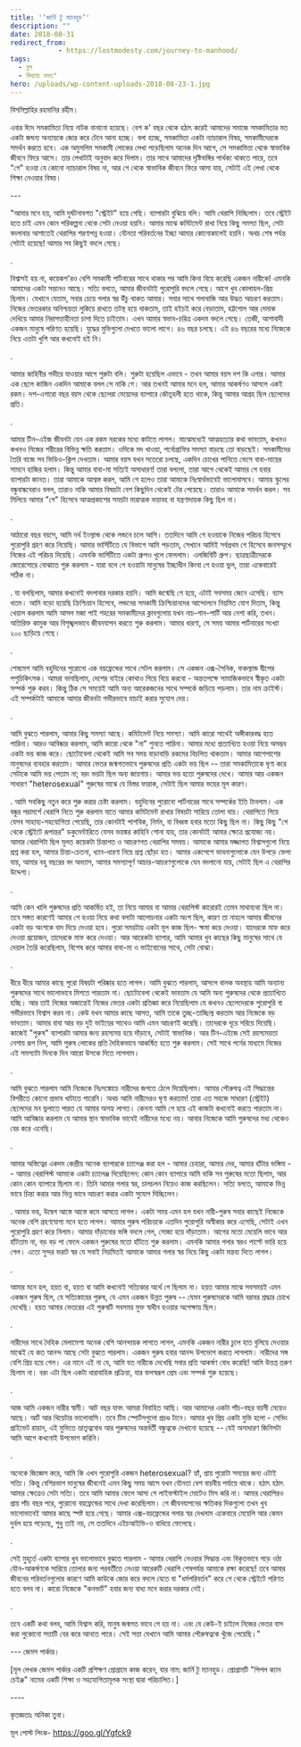 ```yaml
---
title: '‘জার্নি টু ম্যানহুড’'
description: ""
date: 2018-08-31
redirect_from: 
            - https://lostmodesty.com/journey-to-manhood/
tags: 
  - ব্লগ
  - মিথ্যায় বসত"
hero: /uploads/wp-content-uploads-2018-08-23-1.jpg
---
```

বিসমিল্লাহির রহমানির রহীম।

এবার ঈদে সমকামিতা নিয়ে নাটক বানানো হয়েছে। বেশ ক' বছর থেকে হঠাৎ করেই আমাদের সমাজে সমকামিতার মত একটা জঘন্য অন্যায়কে জোর করে টেনে আনা হচ্ছে। বলা হচ্ছে, সমকামিতা একটা ন্যাচারাল বিষয়, সমকামীদেরকে সমর্থন করতে হবে। এক অমুসলিম সমকামী লোকের লেখা পড়েছিলাম অনেক দিন আগে, সে সমকামিতা থেকে স্বাভাবিক জীবনে ফিরে আসে। তার লেখাটাই অনুবাদ করে দিলাম। তার সাথে আমাদের দৃষ্টিভঙ্গির পার্থক্য থাকতে পারে, তবে "গে" হওয়া যে কোনো ন্যাচারাল বিষয় না, আর গে থেকে স্বাভাবিক জীবনে ফিরে আসা যায়, সেটাই এই লেখা থেকে শিক্ষা নেওয়ার বিষয়।

\---

"আমার মনে হয়, আমি দুর্ঘটনাবশত "স্ট্রেইট" হয়ে গেছি। ব্যাপারটা বুঝিয়ে বলি। আমি থেরাপি নিচ্ছিলাম। তবে স্ট্রেইট হতে চাই এমন কোন পরিকল্পনা থেকে সেটা নেওয়া হয়নি। আমার মাঝে কমিটমেন্ট রাখা নিয়ে কিছু সমস্যা ছিল, সেটা বদলাবার আশাতেই থেরাপির শরণাপন্ন হওয়া। যৌনতা পরিবর্তনের ইচ্ছা আমার কোনোকালেই হয়নি। অথচ শেষ পর্যন্ত সেটাই হয়েছে! আমার সব কিছুই বদলে গেছে।

.

বিশ্বাসই হয় না, কয়েকশ'রও বেশি সমকামী পার্টনারের সাথে থাকার পর আমি কিনা বিয়ে করেছি একজন নারীকে! এমনকি আমাদের একটা সন্তানও আছে। সত্যি বলতে, আমার জীবনটাই পুরোপুরি বদলে গেছে। আগে খুব কোলাহল-প্রিয় ছিলাম। যেখানে যেতাম, সবার চেয়ে গলার স্বর উঁচু থাকত আমার। সবার সাথে গলাবাজি আর উদ্ধত আচরণ করতাম। নিজের ভেতরকার অনিশ্চয়তা লুকিয়ে রাখতে তটস্থ হয়ে থাকতাম, তাই হইচই করে বেড়াতাম, হট্টগোল আর দেমাক দেখিয়ে আমার নিরাপত্তাহীনতা চাপা দিতে চাইতাম। এখন আমার স্বভাব-চরিত্র একদম বদলে গেছে। তেজী, আশাবাদী একজন মানুষে পরিণত হয়েছি। যুদ্ধের মুভিগুলো দেখতে ভালো লাগে। ৪৬ বছর চলছে। এই ৪৬ বছরের মধ্যে নিজেকে নিয়ে এতটা খুশি আর কখনোই হই নি।

.

আমার কাহিনীর গভীরে যাওয়ার আগে শুরুটা বলি। শুরুটা হয়েছিল এভাবে - তখন আমার বয়স দশ কি এগার। আমার এক ছেলে কাজিন একদিন আমাকে বলল সে নাকি গে। আর তখনই আমার মনে হল, আমার আকর্ষণও আসলে একই রকম। দশ-এগারো বছর বয়স থেকে ছেলেরা মেয়েদের ব্যাপারে কৌতূহলী হতে থাকে, কিন্তু আমার আগ্রহ ছিল ছেলেদের প্রতি।

.

আমার টিন-এইজ জীবনটা যেন এক রকম নরকের মধ্যে কাটতে লাগল। মাঝেমধ্যেই আত্মহত্যার কথা ভাবতাম, কখনও কখনও নিজের শরীরের বিভিন্ন ক্ষতি করতাম। ওদিকে মদ খাওয়া, পর্নোগ্রাফির সমস্যা বাড়ছে তো বাড়ছেই। সমকামীদের তৈরি বাজে সব ভিডিও-ক্লিপ দেখতাম। আমার বয়স যখন সতেরো চলছে, একদিন চোখের পানিতে ভেসে বাবা-মায়ের সামনে হাজির হলাম। কিন্তু আমার বাবা-মা সত্যিই অসাধারণ! তারা বললো, তারা আগে থেকেই আমার গে হবার ব্যাপারটা জানত। তারা আমাকে আশ্বস্ত করল, আমি গে হলেও তারা আমাকে নিঃস্বার্থভাবেই ভালোবাসবে। আমার স্কুলের বন্ধুবান্ধবেরাও বলল, তারাও নাকি আমার বিষয়টা বেশ কিছুদিন থেকেই টের পেয়েছে। তারাও আমাকে সমর্থন করল। সব মিলিয়ে আমার "গে" হিসেবে আত্মপ্রকাশের সময়টা মারাত্মক ভয়াবহ বা যন্ত্রণাদায়ক কিছু ছিল না।

.

আঠারো বছর বয়সে, আমি নর্থ ইংল্যান্ড থেকে লন্ডনে চলে আসি। ততদিনে আমি গে হওয়াকে নিজের পরিচয় হিসেবে পুরোপুরি গ্রহণ করে নিয়েছি। আমার ভার্সিটিতে যে বিভাগে আমি পড়তাম, সেখানে আমিই সর্বপ্রথম গে হিসেবে জনসম্মুখে নিজের এই পরিচয় দিয়েছি। এমনকি ভার্সিটিতে একটা গ্রুপও খুলে ফেললাম। এলজিবিটি গ্রুপ। ছাত্রছাত্রীদেরকে জোরেসোরে বোঝাতে শুরু করলাম - যারা বলে গে হওয়াটা মানুষের ইচ্ছাধীন কিংবা গে হওয়া ভুল, তারা একেবারেই সঠিক না।

. যা বলছিলাম, আমার কখনোই বদলাবার দরকার হয়নি। আমি জন্মেছি গে হয়ে, এটাই সবসময় জেনে এসেছি। ব্যাস খতম। আমি বড়ো হয়েছি ক্রিশ্চিয়ান হিসেবে, লন্ডনের সমকামী ক্রিশ্চিয়ানদের আন্দোলনে নিয়মিত যোগ দিতাম, কিন্তু খেয়াল করলাম আমি আসল মজা পাই শহরের সমকামীদের ক্লাবগুলোয় যখন নাচ-গান-পার্টি আর নেশা করি, তখন। অতিরিক্ত কামুক আর বিশৃঙ্খলভাবে জীবনযাপন করতে শুরু করলাম। আমার ধারণা, সে সময় আমার পার্টনারের সংখ্যা ২০০ ছাড়িয়ে গেছে।

.

শেষমেশ আমি বহুদিনের পুরোনো এক বয়ফ্রেন্ডের সাথে সেটল করলাম। সে একজন এক্স-সৈনিক, ফকল্যান্ড দ্বীপের পশুচিকিৎসক। আমরা ভাবছিলাম, দেশের বাইরে কোথাও গিয়ে বিয়ে করবো - অন্ততপক্ষে সামাজিকভাবে স্বীকৃত একটা সম্পর্ক শুরু করব। কিন্তু ঠিক সে সময়েই আমি অন্য আরেকজনের সাথে সম্পর্কে জড়িয়ে পড়লাম। তার নাম ক্রাইস্ট। এই সম্পর্কটাই আমাকে আমার জীবনটা গভীরভাবে যাচাই করার সুযোগ দেয়।

.

আমি বুঝতে পারলাম, আমার কিছু সমস্যা আছে। কমিটমেন্ট নিয়ে সমস্যা। আমি কারো সাথেই অঙ্গীকারবদ্ধ হতে পারিনা। আরও আবিষ্কার করলাম, আমি কারো থেকে "না" শুনতে পারিনা। আমার মধ্যে প্রত্যাখ্যিত হওয়া নিয়ে অসম্ভব একটা ভয় কাজ করে। ছোটোবেলা থেকেই আমি সব সময় বাড়াবাড়ি রকমের বিচলিত থাকতাম। আমার আশেপাশের মানুষদের ব্যবহার করতাম। আমার ভেতর জন্মগতভাবে পুরুষদের প্রতি একটা ভয় ছিল -- তারা সমকামিতাকে ঘৃণা করে সেটাকে আমি ভয় পেতাম না; বরং ভয়টা ছিল অন্য জায়গায়। আমার ভয় হতো পুরুষদের দেখে। আমার আর একজন সাধারণ "heterosexual" পুরুষের মাঝে যে বিস্তর ফারাক, সেটাই ছিল আমার ভয়ের মূল কারণ।

. আমি সবকিছু নতুন করে শুরু করার চেষ্টা করলাম। বহুদিনের পুরোনো পার্টনারের সাথে সম্পর্কের ইতি টানলাম। এক বন্ধুর পরামর্শে থেরাপি নিতে শুরু করলাম যাতে আমার কমিটমেন্ট রাখার বিষয়টা সারিয়ে তোলা যায়। থেরাপিতে গিয়ে যেসব সাহায্য-সহযোগিতা পেয়েছি, তার কোনটাই পাশবিক, নির্মম, বা বিধ্বস্ত হবার মতো কিছু ছিল না। কিছু কিছু "গে থেকে স্ট্রেইটে রূপান্তর" ডকুমেন্টারিতে যেসব ভয়ঙ্কর কাহিনি শোনা যায়, তার কোনটাই আমার ক্ষেত্রে প্রযোজ্য নয়। আমার থেরাপিটা ছিল মূলত কয়েকটা চিন্তাগত ও আচরণগত থেরাপির সমন্বয়। আমাকে আমার মজ্জাগত বিশ্বাসগুলো নিয়ে প্রশ্ন করা হল, আমার চিন্তা-চেতনা, ধ্যান-ধারণা নিয়ে প্রশ্ন ছোঁড়া হত। আমার একপেশে ভাবনাগুলোকে যেন উপড়ে ফেলা যায়, আমার বহু বছরের বদ অভ্যাস, আমার সমস্যাপূর্ণ আচার-আচরণগুলোকে যেন বদলানো যায়, সেটাই ছিল এ থেরাপির উদ্দেশ্য।

.

আমি কেন খালি পুরুষদের প্রতি আকর্ষিত হই, তা নিয়ে আমার বা আমার থেরাপিস্ট কারোরই তেমন মাথাব্যথা ছিল না। তবে সঙ্গত কারণেই আমার গে হওয়া নিয়ে কথা বলাটা আলোচনার একটা অংশ ছিল, কারণ তা নাহলে আমার জীবনের একটা বড় অংশকে বাদ দিয়ে দেওয়া হবে। পুরো সময়টায় একটা মূল কাজ ছিল- ক্ষমা করে দেওয়া। যাদেরকে মাফ করে দেওয়া প্রয়োজন, তাদেরকে মাফ করে দেওয়া। আর আরেকটা ব্যাপার, আমি আমার খুব কাছের কিছু মানুষের সাথে যে দেয়াল তৈরি করেছিলাম, বিশেষ করে আমার বাবা-মা ও ভাইবোনের সাথে, সেটা বোঝা।

.

ধীরে ধীরে আমার কাছে পুরো বিষয়টা পরিষ্কার হতে লাগল। আমি বুঝতে পারলাম, আসলে বালক অবস্থায় আমি অন্যান্য পুরুষদের সাথে ভালোভাবে মিশতে পারতাম না। ছোটোবেলা থেকেই ভাবতাম যে আমি অন্য পুরুষদের থেকে প্রত্যাখ্যিত হচ্ছি। আর তাই নিজের অজান্তেই নিজের ভেতর একটা প্রতিজ্ঞা করে নিয়েছিলাম যে কখনও ছেলেদেরকে পুরোপুরি বা গভীরভাবে বিশ্বাস করব না। কেউ যখন আমার কাছে আসত, আমি তাকে তুচ্ছ-তাচ্ছিল্য করতাম আর নিজেকে বড় ভাবতাম। আমার বাবা আর বড় দুই ভাইয়ের সাথেও আমি এমন আচরণই করেছি। তাদেরকে দূরে সরিয়ে দিয়েছি। কাজেই "পুরুষ" ব্যাপারটা আমার জন্য রহস্যময় হয়ে দাঁড়াবে, সেটাই স্বাভাবিক। আর টিন-এইজে সেই রহস্যময়তা নেশায় রূপ নিল, আমি পুরুষ লোকের প্রতি দৈহিকভাবে আকর্ষিত হতে শুরু করলাম। সেই সাথে পর্নের মাধ্যমে নিজের এই সমস্যাটা দিনকে দিন আরো উসকে দিতে লাগলাম।

.

আমি বুঝতে পারলাম আমি নিজেকে নিঃসঙ্কোচে নারীদের জগতে ঠেলে দিয়েছিলাম। আমার পৌরুষত্ব এই সিদ্ধান্তের বিপরীতে কোনো প্রভাব খাটাতে পারেনি। অথচ আমি নারীদেরও ঘৃণা করতাম! তারা এত সহজে সাধারণ (স্ট্রেইট) ছেলেদের মন ভুলাতে পারত যে আমার অসহ্য লাগত। কেননা আমি গে হয়ে এই কাজটা কখনোই করতে পারতাম না। আমি আবিষ্কার করলাম যে আমার স্থান স্বাভাবিক ভাবেই নারীদের মধ্যে নয়। আবার নিজেকে আমি পুরুষদের মধ্য থেকেও বের করে এনেছি।

.

আমার অস্তিত্বের একদম কেন্দ্রীয় অনেক ব্যাপারকে চ্যালেঞ্জ করা হল - আমার চেহারা, আমার দেহ, আমার হাঁটার ভঙ্গিমা -- আমার থেরাপিস্ট আমাকে একটা চ্যালেঞ্জ দিয়েছিলেন: কোন কোন ব্যাপারে আমি বাকি সব পুরুষের মতো ছিলাম, আর কোন কোন ব্যাপারে ছিলাম না। তিনি আমার গলার স্বর, চালচলন নিয়েও কাজ করছিলেন। সত্যি বলতে, আমাকে ভিন্ন ভাবে চিন্তা করার আর ভিন্ন ভাবে আচরণ করার একটা সুযোগ দিচ্ছিলেন।

. আমার ভয়, উদ্বেগ আস্তে আস্তে কমে আসতে লাগল। একটা সময় এমন হল যখন নারী-পুরুষ সবার কাছেই নিজেকে অনেক বেশি গ্রহণযোগ্য মনে হতে লাগল। আমার পুরুষ পরিচয়কে এতদিন পুরোপুরি অস্বীকার করে এসেছি, সেটাই এখন পুরোপুরি গ্রহণ করে নিলাম। আমার দাঁড়ানোর ভঙ্গি বদলে গেল, সোজা হয়ে দাঁড়াতাম। আগের মতো মেয়েলি ভাবে আর হাঁটতাম না, বড় বড় পা ফেলে একজন পুরুষের মতো হাঁটতে শুরু করলাম। এমনকি আমার গলার স্বরও পাল্টে ভারি হয়ে গেল। এতো সুন্দর ভরাট স্বর যে সবাই নিয়মিতই আমাকে আমার গলার স্বর নিয়ে কিছু একটা মন্তব্য দিতে লাগল।

.

আমার মনে হল, হয়ত বা, হয়ত বা আমি কখনোই সত্যিকার অর্থে গে ছিলাম না। হয়ত আমার মাঝে সবসময়ই এমন একজন পুরুষ ছিল, যে সত্যিকারের পুরুষ, যে এমন একজন উন্নত পুরুষ -- যেমন পুরুষদেরকে আমি বরাবর শ্রদ্ধার চোখে দেখেছি। হয়ত আমার ভেতরের এই পুরুষটি সবসময় মুক্ত স্বাধীন হওয়ার অপেক্ষায় ছিল।

.

নারীদের সাথে দৈহিক মেলামেশা অনেক বেশি আনন্দায়ক লাগতে লাগল, এমনকি একজন নারীর চুলে হাত বুলিয়ে দেওয়ার মাঝেই যে কত আনন্দ আছে সেটা বুঝতে পারলাম। একজন পুরুষ হবার আনন্দ উপভোগ করতে লাগলাম। নারীদের সঙ্গ বেশি প্রিয় হয়ে গেল। এর মানে এই না যে, আমি যত নারীকে দেখেছি সবার প্রতি আকর্ষণ বোধ করেছি! আমি উত্তপ্ত তরুণ ছিলাম না। বরং এটা ছিল একটা ধারাবাহিক প্রক্রিয়া, যার ফলস্বরূপ প্রেম এবং সম্পর্ক শুরু হয়েছে।

.

আজ আমি একজন নারীর স্বামী। আট বছর যাবৎ আমরা বিবাহিত আছি। আর আমাদের একটা পাঁচ-বছর বয়সী মেয়েও আছে। আর্ট আর থিয়েটার ভালোবাসি। তবে টিম স্পোর্টসগুলো প্রচণ্ড টানে। আমার খুব প্রিয় একটা মুভি হলো - সেভিং প্রাইভেট রায়ান, এই মুভিতে ভ্রাতৃত্ববোধ আর পুরুষদের অন্তর্বর্তী বন্ধুত্বকে দেখানো হয়েছে -- যেই অসাধারণ জিনিসটা আমি আগে কখনোই উপভোগ করিনি।

.

অনেকে জিজ্ঞেস করে, আমি কি এখন পুরোপুরি একজন heterosexual? হ্যাঁ, প্রায় পুরোটা সময়ের জন্য এটাই সত্যি। কিন্তু বেশিরভাগ মানুষের জীবনেই এমন কিছু সময় আসে যখন যৌনতা বেশ বায়বীয় পর্যায়ে থাকে। হঠাৎ হঠাৎ আমার ক্ষেত্রেও সেটা সত্যি। তবে আমি আমার ফেলে আসা গে লাইফস্টাইল মোটেও মিস করি না। আমার থেরাপিরও প্রায় পাঁচ বছর পরে, পুরোনো বয়ফ্রেন্ডের সাথে দেখা করেছিলাম। গে জীবনযাপনের ক্ষতিকর দিকগুলো তখন খুব ভালোভাবেই আমার কাছে স্পষ্ট হয়ে গেছে। আমার এক্স-বয়ফ্রেন্ডের গলার স্বর দেখলাম একেবারে মেয়েলি আর কেমন দুর্বল হয়ে পড়েছে, শুধু তাই নয়, সে ততদিনে এইচআইভি-ও বাধিয়ে ফেলেছে।

.

সেই মুহূর্তে একটা ব্যাপার খুব ভালোভাবে বুঝতে পারলাম - আমার থেরাপি নেওয়ার সিদ্ধান্ত এবং বিকৃতভাবে গড়ে ওঠা যৌন-আকর্ষণকে সারিয়ে তোলার জন্য পরবর্তীতে নেওয়া আরেকটি থেরাপি শেষপর্যন্ত আমাকে রক্ষা করেছে! তবে আমার জীবনের পরিবর্তনগুলোর কারণে আমি কাউকে জোর করে বদলে যেতে বা "ধর্মপরিবর্তন" করে গে থেকে স্ট্রেইটে পরিণত হতে বলব না। কারো নিজেকে "কনভার্ট" হবার জন্য বাধ্য মনে করার দরকার নেই।

.

তবে একটি কথা বলব, আমি বিশ্বাস করি, মানুষ জন্মগত ভাবে গে হয় না। এবং যে কেউ-ই চাইলে নিজের ভেতর বাস করা লুকোনো সত্তাটি বের করে আনতে পারে। সেই সত্তা যেখানে আমি আমার পৌরুষত্বকে খুঁজে পেয়েছি।"

\--- জেমস পার্কার।

\[মূল লেখক জেমস পার্কার একটি প্রশিক্ষণ প্রোগ্রামে কাজ করেন, যার নাম: জার্নি টু ম্যানহুড। প্রোগ্রামটি "পিপল ক্যান চেইঞ্জ" নামের একটি শিক্ষা ও সহযোগিতামূলক সংস্থা দ্বারা পরিচালিত।]

\----

কৃতজ্ঞতাঃ অনিকা তুবা।

মূল পোস্ট লিংক- https://goo.gl/Ygfck9
